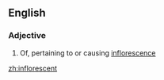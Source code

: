 ==English==

===Adjective===
{{en-adj}}

# Of, pertaining to or causing [[inflorescence]]

[[zh:inflorescent]]